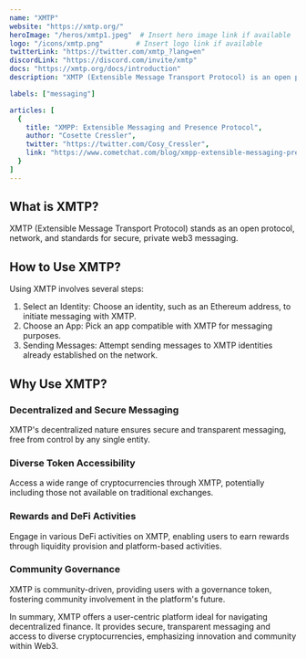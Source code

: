 ---
name: "XMTP"
website: "https://xmtp.org/"
heroImage: "/heros/xmtp1.jpeg"  # Insert hero image link if available
logo: "/icons/xmtp.png"        # Insert logo link if available
twitterLink: "https://twitter.com/xmtp_?lang=en"
discordLink: "https://discord.com/invite/xmtp"
docs: "https://xmtp.org/docs/introduction"
description: "XMTP (Extensible Message Transport Protocol) is an open protocol, network, and standards for secure, private web3 messaging."

labels: ["messaging"]

articles: [
  {
    title: "XMPP: Extensible Messaging and Presence Protocol",
    author: "Cosette Cressler",
    twitter: "https://twitter.com/Cosy_Cressler",
    link: "https://www.cometchat.com/blog/xmpp-extensible-messaging-presence-protocol"
  }
]
---

## What is XMTP?

XMTP (Extensible Message Transport Protocol) stands as an open protocol, network, and standards for secure, private web3 messaging.

## How to Use XMTP?

Using XMTP involves several steps:

1. Select an Identity: Choose an identity, such as an Ethereum address, to initiate messaging with XMTP.
2. Choose an App: Pick an app compatible with XMTP for messaging purposes.
3. Sending Messages: Attempt sending messages to XMTP identities already established on the network.

 
## Why Use XMTP?

### Decentralized and Secure Messaging
XMTP's decentralized nature ensures secure and transparent messaging, free from control by any single entity.

### Diverse Token Accessibility
Access a wide range of cryptocurrencies through XMTP, potentially including those not available on traditional exchanges.

### Rewards and DeFi Activities
Engage in various DeFi activities on XMTP, enabling users to earn rewards through liquidity provision and platform-based activities.

### Community Governance
XMTP is community-driven, providing users with a governance token, fostering community involvement in the platform's future.

In summary, XMTP offers a user-centric platform ideal for navigating decentralized finance. It provides secure, transparent messaging and access to diverse cryptocurrencies, emphasizing innovation and community within Web3.
